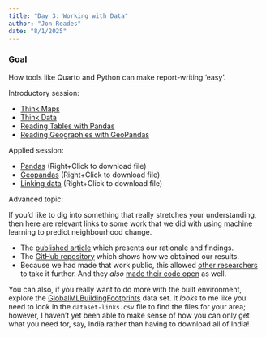 ```yaml
---
title: "Day 3: Working with Data"
author: "Jon Reades"
date: "8/1/2025"
---
```


::: {.callout-tip}

### Goal

How tools like Quarto and Python can make report-writing 'easy'.

:::
 
Introductory session:

- [Think Maps](../lectures/2.1-Mapping.qmd)
- [Think Data](../lectures/2.2-Think_Data.qmd)
- [Reading Tables with Pandas](../lectures/2.3-Numeric_Data.qmd)
- [Reading Geographies with GeoPandas](../lectures/2.4-Geodata.qmd)
 
Applied session:

- [Pandas](../practicals/Exploring_Data.ipynb) (Right+Click to download file)
- [Geopandas](../practicals/Exploring_Map_Data.ipynb) (Right+Click to download file)
- [Linking data](../practicals/Linking_Data.ipynb) (Right+Click to download file)

Advanced topic:

If you'd like to dig into something that really stretches your understanding, then here are relevant links to some work that we did with using machine learning to predict neighbourhood change.

- The [published article](https://journals.sagepub.com/doi/full/10.1177/0042098018789054) which presents our rationale and findings.
- The [GitHub repository](https://github.com/jreades/urb-studies-predicting-gentrification) which shows how we obtained our results.
- Because we had made that work public, this allowed [other researchers](https://rgs-ibg.onlinelibrary.wiley.com/doi/full/10.1111/tran.12522) to take it further. And they *also* [made their code open](https://github.com/jytg17/Unpacking-the-Nuances-of-Londons-Neighbourhood-Change-Gentrification-Trajectories-codes) as well.

You can also, if you really want to do more with the built environment, explore the [GlobalMLBuildingFootprints](https://github.com/microsoft/GlobalMLBuildingFootprints) data set. It *looks* to me like you need to look in the `dataset-links.csv` file to find the files for your area; however, I haven't yet been able to make sense of how you can only get what you need for, say, India rather than having to download all of India!
